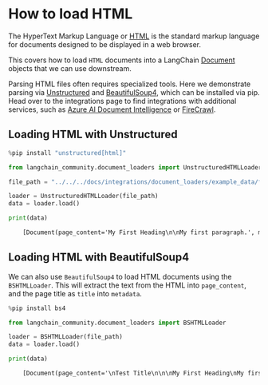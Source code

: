 # How to load HTML

The HyperText Markup Language or [HTML](https://en.wikipedia.org/wiki/HTML) is the standard markup language for documents designed to be displayed in a web browser.

This covers how to load `HTML` documents into a LangChain [Document](https://api.python.langchain.com/en/latest/documents/langchain_core.documents.base.Document.html#langchain_core.documents.base.Document) objects that we can use downstream.

Parsing HTML files often requires specialized tools. Here we demonstrate parsing via [Unstructured](https://unstructured-io.github.io/unstructured/) and [BeautifulSoup4](https://beautiful-soup-4.readthedocs.io/en/latest/), which can be installed via pip. Head over to the integrations page to find integrations with additional services, such as [Azure AI Document Intelligence](/docs/integrations/document_loaders/azure_document_intelligence) or [FireCrawl](/docs/integrations/document_loaders/firecrawl).

## Loading HTML with Unstructured

```python
%pip install "unstructured[html]"
```


```python
from langchain_community.document_loaders import UnstructuredHTMLLoader

file_path = "../../../docs/integrations/document_loaders/example_data/fake-content.html"

loader = UnstructuredHTMLLoader(file_path)
data = loader.load()

print(data)
```


<CodeOutputBlock lang="python">

```default
    [Document(page_content='My First Heading\n\nMy first paragraph.', metadata={'source': '../../../docs/integrations/document_loaders/example_data/fake-content.html'})]
```

</CodeOutputBlock>

## Loading HTML with BeautifulSoup4

We can also use `BeautifulSoup4` to load HTML documents using the `BSHTMLLoader`.  This will extract the text from the HTML into `page_content`, and the page title as `title` into `metadata`.

```python
%pip install bs4
```


```python
from langchain_community.document_loaders import BSHTMLLoader

loader = BSHTMLLoader(file_path)
data = loader.load()

print(data)
```


<CodeOutputBlock lang="python">

```default
    [Document(page_content='\nTest Title\n\n\nMy First Heading\nMy first paragraph.\n\n\n', metadata={'source': '../../../docs/integrations/document_loaders/example_data/fake-content.html', 'title': 'Test Title'})]
```

</CodeOutputBlock>
